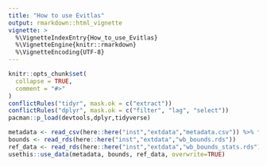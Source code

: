 ```yaml
---
title: "How to use Evitlas"
output: rmarkdown::html_vignette
vignette: >
  %\VignetteIndexEntry{How_to_use_Evitlas}
  %\VignetteEngine{knitr::rmarkdown}
  %\VignetteEncoding{UTF-8}
---
```


```r
knitr::opts_chunk$set(
  collapse = TRUE,
  comment = "#>"
)
conflictRules("tidyr", mask.ok = c("extract"))
conflictRules("dplyr", mask.ok = c("filter", "lag", "select"))
pacman::p_load(devtools,dplyr,tidyverse)
```

```r
metadata <- read_csv(here::here("inst","extdata","metadata.csv")) %>% filter(!is.na(Longitude))
bounds <- read_rds(here::here("inst","extdata","wb_bounds.rds"))
ref_data <- read_rds(here::here("inst","extdata","wb_bounds_stats.rds"))
usethis::use_data(metadata, bounds, ref_data, overwrite=TRUE)
```
